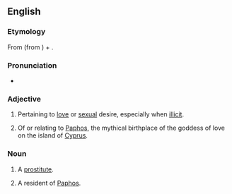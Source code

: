 ==English==
===Etymology===
From {{etyl|la}} {{term|Paphius}} (from {{etyl|grc}} {{term|Πάϕος||{{w|Paphos}}}}) + {{term|-an}}.

===Pronunciation===
*{{a|UK}} {{IPA|/ˈpeɪfɪən/}}

===Adjective===
{{en-adj|-}}

# {{literary}} Pertaining to [[love]] or [[sexual]] desire, especially when [[illicit]].
# Of or relating to [[Paphos]], the mythical birthplace of the goddess of love on the island of [[Cyprus]].

===Noun===
{{en-noun}}

# {{literary}} A [[prostitute]].
# A resident of [[Paphos]].